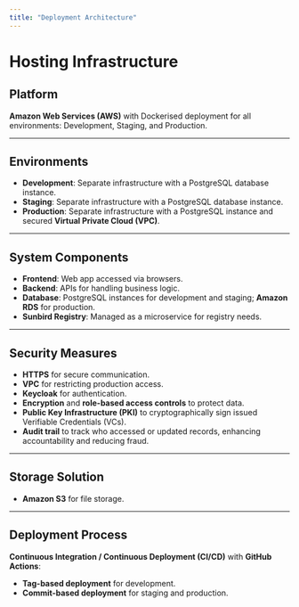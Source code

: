 ```yaml
---
title: "Deployment Architecture"
---
```


# Hosting Infrastructure

## Platform
**Amazon Web Services (AWS)** with Dockerised deployment for all environments: Development, Staging, and Production.

---

## Environments

- **Development**: Separate infrastructure with a PostgreSQL database instance.
- **Staging**: Separate infrastructure with a PostgreSQL database instance.
- **Production**: Separate infrastructure with a PostgreSQL instance and secured **Virtual Private Cloud (VPC)**.

---

## System Components

- **Frontend**: Web app accessed via browsers.
- **Backend**: APIs for handling business logic.
- **Database**: PostgreSQL instances for development and staging; **Amazon RDS** for production.
- **Sunbird Registry**: Managed as a microservice for registry needs.

---

## Security Measures

- **HTTPS** for secure communication.
- **VPC** for restricting production access.
- **Keycloak** for authentication.
- **Encryption** and **role-based access controls** to protect data.
- **Public Key Infrastructure (PKI)** to cryptographically sign issued Verifiable Credentials (VCs).
- **Audit trail** to track who accessed or updated records, enhancing accountability and reducing fraud.

---

## Storage Solution

- **Amazon S3** for file storage.

---

## Deployment Process

**Continuous Integration / Continuous Deployment (CI/CD)** with **GitHub Actions**:

- **Tag-based deployment** for development.
- **Commit-based deployment** for staging and production.
